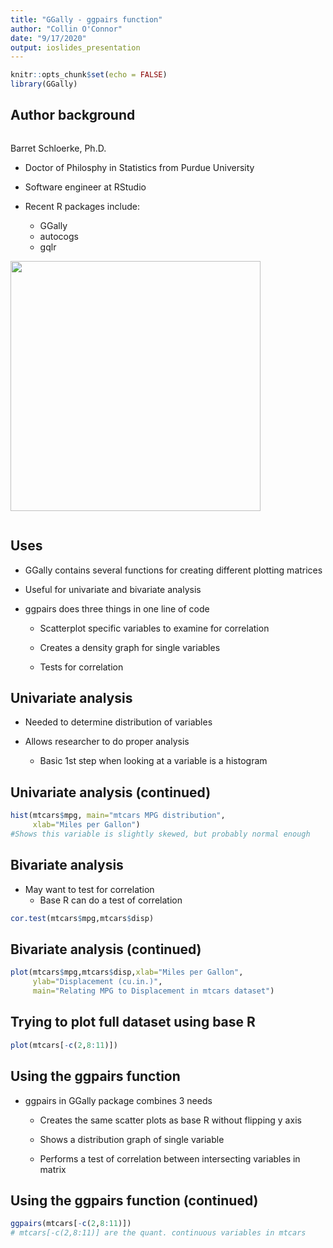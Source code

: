 ```yaml
---
title: "GGally - ggpairs function"
author: "Collin O'Connor"
date: "9/17/2020"
output: ioslides_presentation
---
```


```r
knitr::opts_chunk$set(echo = FALSE)
library(GGally)
```
<style>
  .col2 {
    columns: 2 300px;         /* number of columns and width in pixels*/
    -webkit-columns: 2 300px; /* chrome, safari */
    -moz-columns: 2 300px;    /* firefox */
  }
</style>
## Author background 
<div class="col2">
Barret Schloerke, Ph.D.

* Doctor of Philosphy in Statistics from Purdue University

* Software engineer at RStudio

* Recent R packages include:
  * GGally
  * autocogs
  * gqlr


![](Barret_Schloerke.jpeg){width=400px}

  



  
</div>

## Uses
* GGally contains several functions for creating different plotting matrices

* Useful for univariate and bivariate analysis

* ggpairs does three things in one line of code

  * Scatterplot specific variables to examine for correlation

  * Creates a density graph for single variables

  * Tests for correlation

## Univariate analysis

* Needed to determine distribution of variables

* Allows researcher to do proper analysis

  * Basic 1st step when looking at a variable is a histogram


## Univariate analysis (continued)  
```r
hist(mtcars$mpg, main="mtcars MPG distribution",
     xlab="Miles per Gallon")
#Shows this variable is slightly skewed, but probably normal enough
```


## Bivariate analysis
* May want to test for correlation 
  * Base R can do a test of correlation
  
```r
cor.test(mtcars$mpg,mtcars$disp)
```
## Bivariate analysis (continued)
```r
plot(mtcars$mpg,mtcars$disp,xlab="Miles per Gallon",
     ylab="Displacement (cu.in.)",
     main="Relating MPG to Displacement in mtcars dataset")
```

## Trying to plot full dataset using base R
```r
plot(mtcars[-c(2,8:11)])
```



## Using the ggpairs function
* ggpairs in GGally package combines 3 needs

  * Creates the same scatter plots as base R without flipping y axis
  
  * Shows a distribution graph of single variable
  
  * Performs a test of correlation between intersecting variables in matrix
  
## Using the ggpairs function (continued)
```r
ggpairs(mtcars[-c(2,8:11)])
# mtcars[-c(2,8:11)] are the quant. continuous variables in mtcars
```


